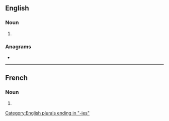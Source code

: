 ==English==

===Noun===
{{head|en|noun plural form}}

# {{plural of|satrapy|lang=en}}

===Anagrams===
* {{anagrams|en|asperitas|aspirates|parasites|pastieras}}

[[Category:English plurals ending in "-ies"]]

----

==French==

===Noun===
{{head|fr|noun plural form|g=f}}

# {{plural of|satrapie|lang=fr}}